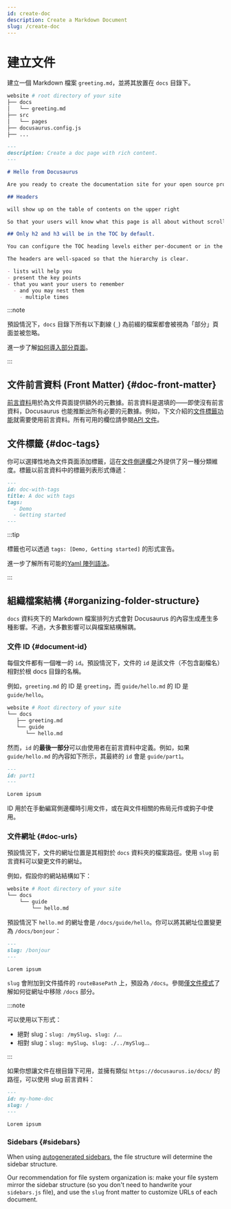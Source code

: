 ```yaml
---
id: create-doc
description: Create a Markdown Document
slug: /create-doc
---
```


# 建立文件

建立一個 Markdown 檔案 `greeting.md`，並將其放置在 `docs` 目錄下。

```bash
website # root directory of your site
├── docs
│   └── greeting.md
├── src
│   └── pages
├── docusaurus.config.js
├── ...
```

```md
---
description: Create a doc page with rich content.
---

# Hello from Docusaurus

Are you ready to create the documentation site for your open source project?

## Headers

will show up on the table of contents on the upper right

So that your users will know what this page is all about without scrolling down or even without reading too much.

## Only h2 and h3 will be in the TOC by default.

You can configure the TOC heading levels either per-document or in the theme configuration.

The headers are well-spaced so that the hierarchy is clear.

- lists will help you
- present the key points
- that you want your users to remember
  - and you may nest them
    - multiple times
```

:::note

預設情況下，`docs` 目錄下所有以下劃線 (`_`) 為前綴的檔案都會被視為「部分」頁面並被忽略。

進一步了解[如何導入部分頁面](../markdown-features/markdown-features-react.mdx#importing-markdown)。

:::

## 文件前言資料 (Front Matter) {#doc-front-matter}

[前言資料](../markdown-features/markdown-features-intro.mdx#front-matter)用於為文件頁面提供額外的元數據。前言資料是選填的——即使沒有前言資料，Docusaurus 也能推斷出所有必要的元數據。例如，下文介紹的[文件標籤功能](#doc-tags)就需要使用前言資料。所有可用的欄位請參閱[API 文件](../../api/plugins/plugin-content-docs.mdx#markdown-front-matter)。

## 文件標籤 {#doc-tags}

你可以選擇性地為文件頁面添加標籤，這在[文件側邊欄](./sidebar/index.mdx)之外提供了另一種分類維度。標籤以前言資料中的標籤列表形式傳遞：

```md "your-doc-page.md"
---
id: doc-with-tags
title: A doc with tags
tags:
  - Demo
  - Getting started
---
```

:::tip

標籤也可以透過 `tags: [Demo, Getting started]` 的形式宣告。

進一步了解所有可能的[Yaml 陣列語法](https://www.w3schools.io/file/yaml-arrays/)。

:::

## 組織檔案結構 {#organizing-folder-structure}

`docs` 資料夾下的 Markdown 檔案排列方式會對 Docusaurus 的內容生成產生多種影響。不過，大多數影響可以與檔案結構解耦。

### 文件 ID {#document-id}

每個文件都有一個唯一的 `id`。預設情況下，文件的 `id` 是該文件（不包含副檔名）相對於根 docs 目錄的名稱。

例如，`greeting.md` 的 ID 是 `greeting`，而 `guide/hello.md` 的 ID 是 `guide/hello`。

```bash
website # Root directory of your site
└── docs
   ├── greeting.md
   └── guide
      └── hello.md
```

然而，`id` 的**最後一部分**可以由使用者在前言資料中定義。例如，如果 `guide/hello.md` 的內容如下所示，其最終的 `id` 會是 `guide/part1`。

```md
---
id: part1
---

Lorem ipsum
```

ID 用於在手動編寫側邊欄時引用文件，或在與文件相關的佈局元件或鉤子中使用。

### 文件網址 {#doc-urls}

預設情況下，文件的網址位置是其相對於 `docs` 資料夾的檔案路徑。使用 `slug` 前言資料可以變更文件的網址。

例如，假設你的網站結構如下：

```bash
website # Root directory of your site
└── docs
    └── guide
        └── hello.md
```

預設情況下 `hello.md` 的網址會是 `/docs/guide/hello`。你可以將其網址位置變更為 `/docs/bonjour`：

```md
---
slug: /bonjour
---

Lorem ipsum
```

`slug` 會附加到文件插件的 `routeBasePath` 上，預設為 `/docs`。參閱[僅文件模式](docs-introduction.mdx#docs-only-mode)了解如何從網址中移除 `/docs` 部分。

:::note

可以使用以下形式：

- 絕對 slug：`slug: /mySlug`、`slug: /`...
- 相對 slug：`slug: mySlug`、`slug: ./../mySlug`...

:::

如果你想讓文件在根目錄下可用，並擁有類似 `https://docusaurus.io/docs/` 的路徑，可以使用 slug 前言資料：

```md
---
id: my-home-doc
slug: /
---

Lorem ipsum
```

### Sidebars {#sidebars}

When using [autogenerated sidebars](./sidebar/autogenerated.mdx), the file structure will determine the sidebar structure.

Our recommendation for file system organization is: make your file system mirror the sidebar structure (so you don't need to handwrite your `sidebars.js` file), and use the `slug` front matter to customize URLs of each document.